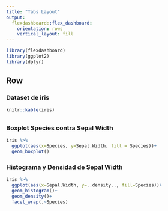 ```yaml
---
title: "Tabs Layout"
output: 
  flexdashboard::flex_dashboard:
    orientation: rows
    vertical_layout: fill
---
```


```r
library(flexdashboard)
library(ggplot2)
library(dplyr)
```


## Row


### Dataset de iris

```r
knitr::kable(iris)
```


## {.tabset}


### Boxplot Species contra Sepal Width

```r
iris %>%
  ggplot(aes(x=Species, y=Sepal.Width, fill = Species))+
  geom_boxplot()
```


### Histograma y Densidad de Sepal Width

```r
iris %>%
  ggplot(aes(x=Sepal.Width, y=..density.., fill=Species))+
  geom_histogram()+
  geom_density()+
  facet_wrap(.~Species)
```
